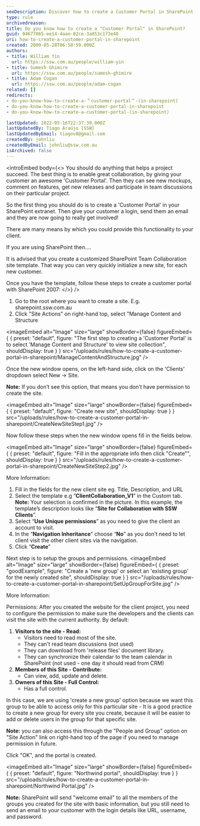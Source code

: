```yaml
---
seoDescription: Discover how to create a Customer Portal in SharePoint for seamless client collaboration and project management
type: rule
archivedreason:
title: Do you know how to create a "Customer Portal" in SharePoint?
guid: 94677865-ee14-4aae-82ce-3a853c173e40
uri: how-to-create-a-customer-portal-in-sharepoint
created: 2009-05-28T06:58:59.000Z
authors:
- title: William Yin
  url: https://ssw.com.au/people/william-yin
- title: Sumesh Ghimire
  url: https://ssw.com.au/people/sumesh-ghimire
- title: Adam Cogan
  url: https://ssw.com.au/people/adam-cogan
related: []
redirects:
- do-you-know-how-to-create-a-＂customer-portal＂-(in-sharepoint)
- do-you-know-how-to-create-a-customer-portal-in-sharepoint
- do-you-know-how-to-create-a-customer-portal-(in-sharepoint)

lastUpdated: 2022-05-16T22:37:39.000Z
lastUpdatedBy: Tiago Araújo [SSW]
lastUpdatedByEmail: tiagov8@gmail.com
createdBy: johnliu
createdByEmail: johnliu@ssw.com.au
isArchived: false
---
```


<introEmbed
  body={<>
You should do anything that helps a project succeed. The best thing is to enable great collaboration, by giving your customer an awesome 'Customer Portal'.  Then they can see new mockups, comment on features, get new releases and participate in team discussions on their particular project.

So the first thing you should do is to create a 'Customer Portal' in your SharePoint extranet. Then give your customer a login, send them an email and they are now going to really get involved!

There are many means by which you could provide this functionality to your client.

If you are using SharePoint then....

It is advised that you create a customized SharePoint Team Collaboration site template. That way you can very quickly initialize a new site, for each new customer.

Once you have the template, follow these steps to create a customer portal with SharePoint 2007:
  </>}
/>
1. Go to the root where you want to create a site. E.g. sharepoint.ssw.com.au
2. Click "Site Actions" on right-hand top, select "Manage Content and Structure


<imageEmbed
  alt="Image"
  size="large"
  showBorder={false}
  figureEmbed={ {
    preset: "default",
    figure: "The first step to creating a 'Customer Portal' is to select 'Manage Content and Structure' to view site collection",
    shouldDisplay: true
  } }
  src="/uploads/rules/how-to-create-a-customer-portal-in-sharepoint/ManageContentAndStructure.jpg"
/>

Once the new window opens, on the left-hand side, click on the 'Clients' dropdown select New -&gt; Site.

**Note:** If you don’t see this option, that means you don’t have permission to create the site.


<imageEmbed
  alt="Image"
  size="large"
  showBorder={false}
  figureEmbed={ {
    preset: "default",
    figure: "Create new site",
    shouldDisplay: true
  } }
  src="/uploads/rules/how-to-create-a-customer-portal-in-sharepoint/CreateNewSiteStep1.jpg"
/>

Now follow these steps when the new window opens fill in the fields below.


<imageEmbed
  alt="Image"
  size="large"
  showBorder={false}
  figureEmbed={ {
    preset: "default",
    figure: "Fill in the appropriate info then click \"Create\"",
    shouldDisplay: true
  } }
  src="/uploads/rules/how-to-create-a-customer-portal-in-sharepoint/CreateNewSiteStep2.jpg"
/>

More Information:

1. Fill in the fields for the new client site
eg. Title, Description, and URL
2. Select the template
e.g “**ClientCollaboration\_V1**” in the Custom tab.
**Note:** Your selection is confirmed in the picture. In this example, the template’s description looks like “**Site for Collaboration with SSW Clients**”.
3. Select “**Use Unique permissions**” as you need to give the client an account to visit.
4. In the “**Navigation Inheritance**” choose “**No**” as you don’t need to let client visit the other client sites via the navigation.
5. Click “**Create**”

Next step is to setup the groups and permissions.
<imageEmbed
  alt="Image"
  size="large"
  showBorder={false}
  figureEmbed={ {
    preset: "goodExample",
    figure: "Create a 'new group' or select an 'existing group' for the newly created site",
    shouldDisplay: true
  } }
  src="/uploads/rules/how-to-create-a-customer-portal-in-sharepoint/SetUpGroupForSite.jpg"
/>

More Information:

Permissions: After you created the website for the client project, you need to configure the permission to make sure the developers and the clients can visit the site with the current authority. By default:

1. **Visitors to the site - Read:**
    * Visitors need to read most of the site.
    * They can't read team discussions (not used)
    * They can download from 'release files' document library.
    * They can synchronize their calendar to the team calendar in SharePoint (not used - one day it should read from CRM)
2. **Members of this Site - Contribute:**
    * Can view, add, update and delete.
3. **Owners of this Site - Full Control:**
    * Has a full control.

In this case, we are using 'create a new group' option because we want this group to be able to access only for this particular site  - It is a good practice to create a new group for every site you create, because it will be easier to add or delete users in the group for that specific site.

**Note:** you can also access this through the "People and Group" option on "Site Action" link on right-hand top of the page if you need to manage permission in future.

Click "OK", and the portal is created.


<imageEmbed
  alt="Image"
  size="large"
  showBorder={false}
  figureEmbed={ {
    preset: "default",
    figure: "Northwind portal",
    shouldDisplay: true
  } }
  src="/uploads/rules/how-to-create-a-customer-portal-in-sharepoint/Northwind Portal.jpg"
/>

**Note:** SharePoint will send "welcome email" to all the members of the groups you created for the site with basic information, but you still need to send an email to your customer with the login details like URL, username, and password.
